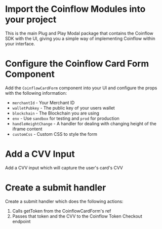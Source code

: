 
<Intro />
<InstallCoinflow/>

<ContentBlock filePath="src/App.vue" highlight="2-6">

# Import the Coinflow Modules into your project

This is the main Plug and Play Modal package that contains the Coinflow SDK with the UI, giving you a simple way of implementing Coinflow within your interface.

</ContentBlock>

<ContentBlock filePath="src/App.vue" highlight="64-79">

# Configure the Coinflow Card Form Component

Add the `CoinflowCardForm` component into your UI and configure the props with the following information:

- `merchantId` - Your Merchant ID
- `walletPubkey` - The public key of your users wallet
- `blockchain` - The Blockchain you are using
- `env` - Use `sandbox` for testing and `prod` for production
- `handleHeightChange` - A handler for dealing with changing height of the iframe content
- `customCss` - Custom CSS to style the form

</ContentBlock>

<ContentBlock filePath="src/App.vue" highlight="82-86">

# Add a CVV Input

Add a CVV input which will capture the user's card's CVV

</ContentBlock>

<ContentBlock filePath="src/App.vue" highlight="21-55">

# Create a submit handler

Create a submit handler which does the following actions:
1. Calls getToken from the CoinflowCardForm's ref
2. Passes that token and the CVV to the Coinflow Token Checkout endpoint

</ContentBlock>
